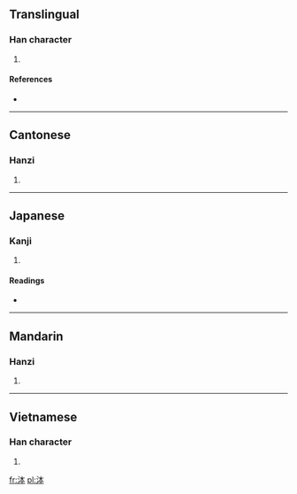 ==Translingual==

===Han character===
{{Han char|rn=85|rad=水|as=05|sn=8|four=3513<sub>0</sub>|canj=水木一 (EDM)}}

# {{defn|Han|sort=水05}}

====References====
* {{Han ref|kx=0616.010|dkj=17280|dj=1009.150|hdz=31581.030|uh=6CCD|ud=27853|bh=CD49|bd=52553}}

----

==Cantonese==

===Hanzi===
{{yue-hanzi|jyut=ban<sup>1</sup>|y=ban<sup>1</sup>}}

# {{defn|Cantonese|sort=水05}}

----

==Japanese==

===Kanji===
{{ja-kanji|grade=|rs=水05}}

# {{defn|Japanese|sort=水05}}

====Readings====
* {{ja-readings|on=[[ほん]] (hon), [[ぼん]] (bon)|kun=}}

----

==Mandarin==

===Hanzi===
{{cmn-hanzi|pin=[[bēn]] ([[ben1]]), [[yōu]] ([[you1]])|wg=pen<sup>1</sup>, yu<sup>1</sup>}}

# {{defn|Mandarin|sort=水05}}

----

==Vietnamese==

===Han character===
{{vi-hantu|bẩn|rs=水05}}

# {{defn|Vietnamese}}

[[fr:泍]]
[[pl:泍]]